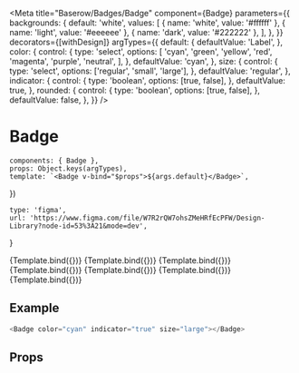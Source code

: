 

<Meta
    title="Baserow/Badges/Badge"
    component={Badge}
    parameters={{
        backgrounds: {
            default: 'white',
            values: [
                { name: 'white', value: '#ffffff' },
                { name: 'light', value: '#eeeeee' },
                { name: 'dark', value: '#222222' },
            ],
        },
    }}
    decorators={[withDesign]}
    argTypes={{
        default: {
            defaultValue: 'Label',
        },
        color: {
            control: {
                type: 'select',
                options: [
                    'cyan',
                    'green',
                    'yellow',
                    'red',
                    'magenta',
                    'purple',
                    'neutral',
                ],
            },
            defaultValue: 'cyan',
        },
        size: {
            control: {
                type: 'select',
                options: ['regular', 'small', 'large'],
            },
            defaultValue: 'regular',
        },
        indicator: {
            control: {
                type: 'boolean',
                options: [true, false],
            },
            defaultValue: true,
        },
        rounded: {
            control: {
                type: 'boolean',
                options: [true, false],
            },
            defaultValue: false,
        },
    }}
/>

# Badge

    components: { Badge },
    props: Object.keys(argTypes),
    template: `<Badge v-bind="$props">${args.default}</Badge>`,
})

    type: 'figma',
    url: 'https://www.figma.com/file/W7R2rQW7ohsZMeHRfEcPFW/Design-Library?node-id=53%3A21&mode=dev',
}

<Canvas>
    <Story
        name="Cyan"
        args={{ color: 'cyan' }}
        parameters={{
            design: config(designConfig),
        }}
    >
        {Template.bind({})}
    </Story>
    <Story
        name="Green"
        args={{ color: 'green' }}
        parameters={{
            design: config(designConfig),
        }}
    >
        {Template.bind({})}
    </Story>
    <Story
        name="Red"
        args={{ color: 'red' }}
        parameters={{
            design: config(designConfig),
        }}
    >
        {Template.bind({})}
    </Story>
    <Story
        name="Yellow"
        args={{ color: 'yellow' }}
        parameters={{
            design: config(designConfig),
        }}
    >
        {Template.bind({})}
    </Story>
    <Story
        name="Magenta"
        args={{ color: 'magenta' }}
        parameters={{
            design: config(designConfig),
        }}
    >
        {Template.bind({})}
    </Story>
    <Story
        name="Purple"
        args={{ color: 'purple' }}
        parameters={{
            design: config(designConfig),
        }}
    >
        {Template.bind({})}
    </Story>
    <Story
        name="Neutral"
        args={{ color: 'neutral' }}
        parameters={{
            design: config(designConfig),
        }}
    >
        {Template.bind({})}
    </Story>
</Canvas>

## Example

```javascript
<Badge color="cyan" indicator="true" size="large"></Badge>
```

## Props

<Props of={Badge} />
